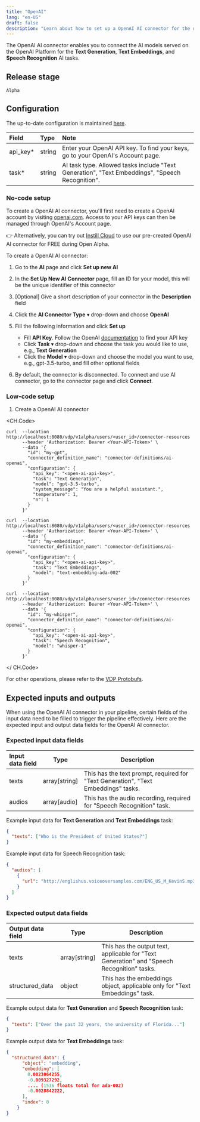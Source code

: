 ```yaml
---
title: "OpenAI"
lang: "en-US"
draft: false
description: "Learn about how to set up a OpenAI AI connector for the unstructured data pipeline tool VDP https://github.com/instill-ai/vdp"
---
```


The OpenAI AI connector enables you to connect the AI models served on the OpenAI Platform for the **Text Generation**, **Text Embeddings**, and **Speech Recognition** AI tasks.

## Release stage

`Alpha`

## Configuration

The up-to-date configuration is maintained [here](https://github.com/instill-ai/connector-ai/blob/main/pkg/openai/config/definitions.json).

| Field     | Type   | Note                                                                                            |
| :-------- | :----- | :---------------------------------------------------------------------------------------------- |
| api_key\* | string | Enter your OpenAI API key. To find your keys, go to your OpenAI's Account page.                 |
| task\*    | string | AI task type. Allowed tasks include "Text Generation", "Text Embeddings", "Speech Recognition". |

### No-code setup

<InfoBlock type="info" title="Prerequisites">

To create a OpenAI AI connector, you'll first need to create a
OpenAI account by visiting [openai.com](https://openai.com).
Access to your API keys can then be managed through OpenAI's Account
page.

👉 Alternatively, you can try out [Instill Cloud](https://console.instill.tech)
to use our pre-created OpenAI AI connector for FREE during Open Alpha.

</InfoBlock>

To create a OpenAI AI connector:

1. Go to the **AI** page and click **Set up new AI**
2. In the **Set Up New AI Connector** page, fill an ID for your model, this will be the unique identifier of this connector
3. [Optional] Give a short description of your connector in the **Description** field
4. Click the **AI Connector Type** ▾ drop-down and choose **OpenAI**
5. Fill the following information and click **Set up**

   - Fill **API Key**. Follow the OpenAI [documentation](https://platform.openai.com/docs/api-reference/authentication) to find your API key
   - Click **Task** ▾ drop-down and choose the task you would like to use, e.g., **Text Generation**
   - Click the **Model** ▾ drop-down and choose the model you want to use, e.g., gpt-3.5-turbo, and fill other optional fields

6. By default, the connector is disconnected. To connect and use AI connector, go to the connector page and click **Connect**.

### Low-code setup

1. Create a OpenAI AI connector

<CH.Code>
```shellscript cURL(text-generation)
curl  --location http://localhost:8080/vdp/v1alpha/users/<user_id>/connector-resources
      --header 'Authorization: Bearer <Your-API-Token>' \
      --data '{
        "id": "my-gpt",
        "connector_definition_name": "connector-definitions/ai-openai",
        "configuration": {
          "api_key": "<open-ai-api-key>",
          "task": "Text Generation",
          "model": "gpt-3.5-turbo",
          "system_message": "You are a helpful assistant.",
          "temperature": 1,
          "n": 1
        }
      }'
```
```shellscript cURL(text-embeddings)
curl  --location http://localhost:8080/vdp/v1alpha/users/<user_id>/connector-resources
      --header 'Authorization: Bearer <Your-API-Token>' \
      --data '{
        "id": "my-embeddings",
        "connector_definition_name": "connector-definitions/ai-openai",
        "configuration": {
          "api_key": "<open-ai-api-key>",
          "task": "Text Embeddings",
          "model": "text-embedding-ada-002"
        }
      }'
```
```shellscript cURL(speech-recognition)
curl  --location http://localhost:8080/vdp/v1alpha/users/<user_id>/connector-resources
      --header 'Authorization: Bearer <Your-API-Token>' \
      --data '{
        "id": "my-whisper",
        "connector_definition_name": "connector-definitions/ai-openai",
        "configuration": {
          "api_key": "<open-ai-api-key>",
          "task": "Speech Recognition",
          "model": "whisper-1"
        }
      }'
```
</ CH.Code>

For other operations, please refer to the [VDP Protobufs](https://buf.build/instill-ai/protobufs).

## Expected inputs and outputs

When using the OpenAI AI connector in your pipeline, certain fields of the input data need to be filled to trigger the pipeline effectively.
Here are the expected input and output data fields for the OpenAI AI connector.

### Expected input data fields

| Input data field | Type          | Description                                                                        |
| :--------------- | ------------- | ---------------------------------------------------------------------------------- |
| texts            | array[string] | This has the text prompt, required for "Text Generation", "Text Embeddings" tasks. |
| audios           | array[audio]  | This has the audio recording, required for "Speech Recognition" task.              |

Example input data for **Text Generation** and **Text Embeddings** task:

```json
{
  "texts": ["Who is the President of United States?"]
}
```

Example input data for Speech Recognition task:

```json
{
  "audios": [
    {
      "url": "http://englishus.voiceoversamples.com/ENG_US_M_KevinS.mp3"
    }
  ]
}
```

### Expected output data fields

| Output data field | Type          | Description                                                                                |
| :---------------- | ------------- | ------------------------------------------------------------------------------------------ |
| texts             | array[string] | This has the output text, applicable for "Text Generation" and "Speech Recognition" tasks. |
| structured_data   | object        | This has the embeddings object, applicable only for "Text Embeddings" task.                |

Example output data for **Text Generation** and **Speech Recognition** task:

```json
{
  "texts": ["Over the past 32 years, the university of Florida..."]
}
```

Example output data for **Text Embeddings** task:

```json
{
  "structured_data": {
      "object": "embedding",
      "embedding": [
        0.0023064255,
        -0.009327292,
        .... (1536 floats total for ada-002)
        -0.0028842222,
      ],
      "index": 0
    }
}
```
